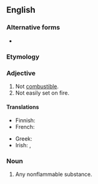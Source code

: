 {{also|non-flammable}}
==English==

===Alternative forms===
* {{l|en|non-flammable}}

===Etymology===
{{prefix|en|non|flammable}}

===Adjective===
{{en-adj|-}}

# Not [[combustible]].
# Not easily set on fire.

====Translations====
{{trans-top|not combustible}}
* Finnish: {{t+|fi|palamaton}}
* French: {{t+|fr|ininflammable}}
{{trans-mid}}
* Greek: {{t+|el|άκαυστος}}
* Irish: {{t|ga|dolasta}}, {{t|ga|doloiscthe}}
{{trans-bottom}}

===Noun===
{{en-noun}}

# Any nonflammable substance.
